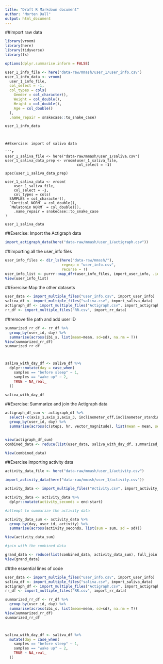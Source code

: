 ```yaml
---
title: "Draft R Markdown document"
author: "Morten Dall"
output: html_document
---
```

##import raw data
```r
library(vroom)
library(here)
library(tidyverse)
library(fs)

options(dplyr.summarise.inform = FALSE)

```

```r
user_1_info_file <- here("data-raw/mmash/user_1/user_info.csv")
user_1_info_data <- vroom(
  user_1_info_file,
  col_select = -1,
  col_types = cols(
    Gender = col_character(),
    Weight = col_double(),
    Height = col_double(),
    Age = col_double()
  ),
  .name_repair = snakecase::to_snake_case)

user_1_info_data
                          
  ```
```

##Exercise: import of saliva data

```r
user_1_saliva_file <- here("data-raw/mmash/user_1/saliva.csv")
user_1_saliva_data_prep <- vroom(user_1_saliva_file,
                                 col_select = -1)

spec(user_1_saliva_data_prep)

user_1_saliva_data <- vroom(
    user_1_saliva_file,
    col_select = -1,
    col_types = cols(
  SAMPLES = col_character(),
  `Cortisol NORM` = col_double(),
  `Melatonin NORM` = col_double()),
    .name_repair = snakecase::to_snake_case
)

user_1_saliva_data
```





##Exercise: Import the Actigraph data
```r
import_actigraph_data(here("data-raw/mmash/user_1/actigraph.csv"))

```
##importing all the user_info files
```r
user_info_files <- dir_ls(here("data-raw/mmash/"),
                          regexp = "user_info.csv",
                          recurse = T)
user_info_list <- purrr::map_dfr(user_info_files, import_user_info, .id = "file_path_id")
View(user_info_list)
```

##Exercise Map the other datasets
```r

user_data <- import_multiple_files("user_info.csv", import_user_info)
saliva_df <- import_multiple_files("saliva.csv", import_saliva_data)
actigraph_df <- import_multiple_files("Actigraph.csv", import_actigraph_data)
rr_df <- import_multiple_files("RR.csv", import_rr_data)

```


##remove file path and add user ID


```r


summarized_rr_df <- rr_df %>% 
  group_by(user_id, day) %>% 
  summarise(across(ibi_s, list(mean=mean, sd=sd), na.rm = T))
View(summarized_rr_df)
summarized_rr_df



saliva_with_day_df <- saliva_df %>% 
  dplyr::mutate(day = case_when(
    samples == "before sleep" ~ 1,
    samples == "wake up" ~ 2,
    TRUE ~ NA_real_
  ))

saliva_with_day_df
```

##Exercise: Summarize and join the Actigraph data 
```r
actigraph_df_sum <- actigraph_df %>%
  select(-c(axis_1,axis_2,axis_3, inclinometer_off,inclinometer_standing, inclinometer_sitting, inclinometer_lying)) %>% 
  group_by(user_id, day) %>% 
  summarise(across(c(steps, hr, vector_magnitude), list(mean = mean, sd = sd), na.rm = T))
  

view(actigraph_df_sum)
combined_data <- reduce(list(user_data, saliva_with_day_df, summarized_rr_df, actigraph_df_sum), full_join)

View(combined_data)
```

##Exercise importing activity data
```r
activity_data_file <- here("data-raw/mmash/user_1/activity.csv")

import_activity_data(here("data-raw/mmash/user_1/activity.csv"))

activity_data <- import_multiple_files("Activity.csv", import_activity_data)

activity_data <- activity_data %>% 
  dplyr::mutate(activity_seconds = end-start)

#attempt to summarize the activity data

activity_data_sum <- activity_data %>%
  group_by(day, user_id, activity) %>% 
  summarise(across(activity_seconds, list(sum = sum, sd = sd)))

View(activity_data_sum)

#join with the combined data

grand_data <- reduce(list(combined_data, activity_data_sum), full_join)
View(grand_data)
```

##the essential lines of code
```r
user_data <- import_multiple_files("user_info.csv", import_user_info)
saliva_df <- import_multiple_files("saliva.csv", import_saliva_data)
actigraph_df <- import_multiple_files("Actigraph.csv", import_actigraph_data)
rr_df <- import_multiple_files("RR.csv", import_rr_data)

summarized_rr_df <- rr_df %>% 
  group_by(user_id, day) %>% 
  summarise(across(ibi_s, list(mean=mean, sd=sd), na.rm = T))
View(summarized_rr_df)
summarized_rr_df



saliva_with_day_df <- saliva_df %>% 
  mutate(day = case_when(
    samples == "before sleep" ~ 1,
    samples == "wake up" ~ 2,
    TRUE ~ NA_real_
  ))

```


